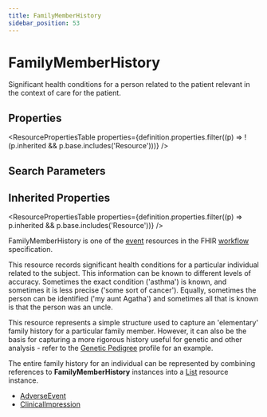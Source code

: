 ```yaml
---
title: FamilyMemberHistory
sidebar_position: 53
---
```



# FamilyMemberHistory

Significant health conditions for a person related to the patient relevant in the context of care for the patient.

<Tabs queryString="section">
  <TabItem value="schema" label="Schema" default>

## Properties

<ResourcePropertiesTable
  properties={definition.properties.filter((p) => !(p.inherited && p.base.includes('Resource')))}
/>

## Search Parameters

<SearchParamsTable searchParams={definition.searchParameters} />

## Inherited Properties

<ResourcePropertiesTable properties={definition.properties.filter((p) => p.inherited && p.base.includes('Resource'))} />

  </TabItem>
  <TabItem value="usage" label="Usage">
<div> <a name="scope"></a> <p>FamilyMemberHistory is one of the <a href="https://www.hl7.org/fhir/workflow.html#event">event</a> resources in the FHIR <a href="https://www.hl7.org/fhir/workflow.html">workflow</a> specification.</p> <p>  This resource records significant health conditions for a particular individual related to the subject. This information can be known to different levels of accuracy. Sometimes the exact condition ('asthma') is known, and sometimes it is less precise ('some sort of cancer'). Equally, sometimes the person can be identified ('my aunt Agatha') and sometimes all that is known is that the person was an uncle. </p> <p>This resource represents a simple structure used to capture an 'elementary' family history for a particular family member.  However, it can also be the basis for capturing a more rigorous history useful for genetic and other analysis - refer to the <a href="https://www.hl7.org/fhir/familymemberhistory-genetic.html">Genetic Pedigree</a> profile for an example.</p> <p> The entire family history for an individual can be represented by combining references to <b>FamilyMemberHistory</b> instances into a <a href="/docs/api/fhir/resources/list">List</a> resource instance. </p> </div>
  </TabItem>


  <TabItem value="referencedBy" label="Referenced By">
<ul><li><a href="/docs/api/fhir/resources/adverseevent">AdverseEvent</a></li>
<li><a href="/docs/api/fhir/resources/clinicalimpression">ClinicalImpression</a></li></ul>
  </TabItem>
</Tabs>
